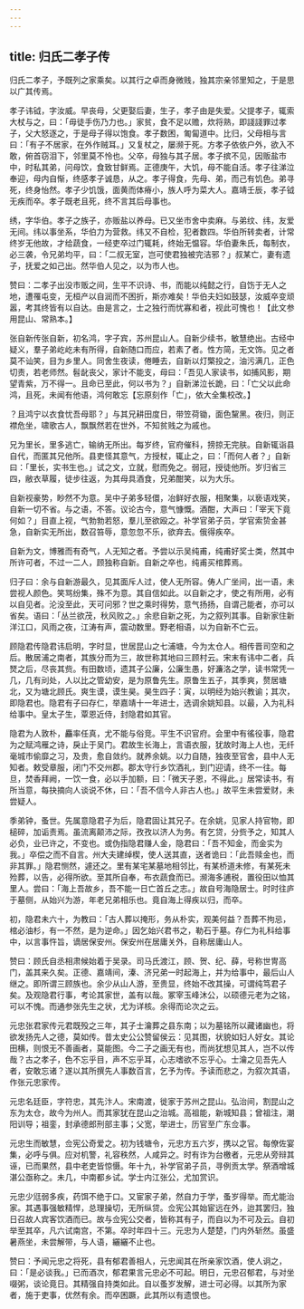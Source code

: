 ```yaml
---
---
---
```

title: 归氏二孝子传
---



归氏二孝子，予既列之家乘矣。以其行之卓而身微贱，独其宗亲邻里知之，于是思以广其传焉。

孝子讳钺，字汝威。早丧母，父更娶后妻，生子，孝子由是失爱。父提孝子，辄索大杖与之，曰：「毋徒手伤乃力也。」家贫，食不足以赡，炊将熟，即諓諓罪过孝子，父大怒逐之，于是母子得以饱食。孝子数困，匍匐道中。比归，父母相与言曰：「有子不居家，在外作贼耳。」又复杖之，屡濒于死。方孝子依依户外，欲入不敢，俯首窃泪下，邻里莫不怜也。父卒，母独与其子居。孝子摈不见，因贩盐市中，时私其弟，问母饮，食致甘鲜焉。正德庚午，大饥，母不能自活。孝子往涕泣奉迎，母内自惭，终感孝子诚恳，从之。孝子得食，先母、弟，而己有饥色。弟寻死，终身怡然。孝子少饥饿，面黄而体瘠小，族人呼为菜大人。嘉靖壬辰，孝子钺无疾而卒。孝子既老且死，终不言其后母事也。

绣，字华伯。孝子之族子，亦贩盐以养母。已又坐市舍中卖麻。与弟纹、纬，友爱无间。纬以事坐系，华伯力为营救。纬又不自检，犯者数四。华伯所转卖者，计常终岁无他故，才给蔬食，一经吏卒过门辄耗，终始无愠容。华伯妻朱氏，每制衣，必三袭，令兄弟均平，曰：「二叔无室，岂可使君独被完洁邪？」叔某亡，妻有遗子，抚爱之如己出。然华伯人见之，以为市人也。

赞曰：二孝子出没市贩之间，生平不识诗、书，而能以纯懿之行，自饬于无人之地，遭罹屯变，无桓产以自润而不困折，斯亦难矣！华伯夫妇如鼓瑟，汝威卒变顽嚣，考其终皆有以自达。由是言之，士之独行而忧寡和者，视此可愧也！【此文参用昆山、常熟本。】

张自新传张自新，初名鸿，字子宾，苏州昆山人。自新少续书，敏慧绝出。古经中疑义，羣子弟屹屹未有所得，自新随口而应，若素了者。性方简，无文饰。见之者莫不讪笑，目为乡里人。同舍生夜读，倦睡去，自新以灯檠投之，油污满几，正色切责，若老师然。髫龀丧父，家计不能支，母曰：「吾见人家读书，如捕风影，期望青紫，万不得一。且命已至此，何以书为？」自新涕泣长跪，曰：「亡父以此命鸿，且死，未闻有他语，鸿何敢忘【忘原刻作「亡」，依大全集校改。】

？且鸿宁以衣食忧吾母耶？」与其兄耕田度日，带笠荷锄，面色黧黑。夜归，则正襟危坐，啸歌古人，飘飘然若在世外，不知贫贱之为戚也。

兄为里长，里多逃亡，输纳无所出。每岁终，官府催科，搒掠无完肤。自新辄诣县自代，而匿其兄他所。县吏怪其意气，方授杖，辄止之，曰：「而何人者？」自新曰：「里长，实书生也。」试之文，立就，慰而免之。弱冠，授徒他所。岁归省三四，敝衣草履，徒步往返，为其母具酒食，兄弟酣笑，以为大乐。

自新视豪势，眇然不为意。吴中子弟多轻儇，冶鲜好衣服，相聚集，以亵语戏笑，自新一切不省。与之语，不答。议论古今，意气慷慨。酒酣，大声曰：「宰天下竟何如？」目直上视，气勃勃若怒，羣儿至欲殴之。补学官弟子员，学官索贽金甚急，自新实无所出，数召笞辱，意忽忽不乐，欲弃去。俄得疾卒。

自新为文，博雅而有奇气，人无知之者。予尝以示吴纯甫，纯甫好奖士类，然其中所许可者，不过一二人，顾独称自新。自新之卒也，纯甫买棺葬焉。

归子曰：余与自新游最久，见其面斥人过，使人无所容。俦人广坐间，出一语，未尝视人颜色。笑骂纷集，殊不为意。其自信如此。以自新之才，使之有所用，必有以自见者。沦没至此，天可问邪？世之乘时得势，意气扬扬，自谓己能者，亦可以省矣。语曰：「丛兰欲茂，秋风败之。」余悲自新之死，为之叙列其事。自新家住新洋江口，风雨之夜，江涛有声，震动数里。野老相语，以为自新不亡云。

顾隐君传隐君讳启明，字时显，世居昆山之七浦塘，今为太仓人。相传晋司空和之后。散居浦之南者，其族分而为三，故世称其地曰三顾村云。宋末有讳中二者，兵燹之后，尽丧其赀。有田数顷，遗其子公廉，公廉生愚，好濂洛之学，读书常凭一几，几有刓处，人以比之管幼安，是为原鲁先生。原鲁生五子，其季爽，赘居塘北，又为塘北顾氏。爽生谟，谟生昊。昊生四子：寅，以明经为始兴教谕；其次，即隐君也。隐君有子曰存仁，举嘉靖十一年进士，选调余姚知县。以最，入为礼科给事中。皇太子生，覃恩近侍，封隐君如其官。

隐君为人敦朴，麤率任真，尤不能与俗竞。平生不识官府。会里中有徭役事，隐君为之赋鸿雁之诗，戾止于吴门。君故生长海上，言语衣服，犹故时海上人也，无纤毫城市偷靡之习，及贵，愈自敛约。就养余姚。以力自随，独夜至官舍，县中人无知者。敕受章服，闭门不交州郡。郡太守行乡饮酒礼，到门迎请，终不一往。每旦，焚香拜阙，一饮一食，必以手加额，曰：「微天子恩，不得此。」居常读书，有所当意，每抉摘向人谈说不休，曰：「吾不信今人非古人也。」故平生未尝爱财，未尝疑人。

季弟钟，蚤世。先属意隐君子为后，隐君固让其兄子。在余姚，见家人持官物，即槌碎，加诟责焉。虽流离颠沛之际，孜孜以济人为务。有乞贷，分赀予之，知其人必负，业已许之，不变也。或伪指隐君赚人金，隐君曰：「吾不知金，而金实为我。」卒偿之而不自言。州大夫建绰楔，使人送其直，送者诡曰：「此吾赎金也，而非其罪。」隐君恻然，遽还之。里有某宅某墓地相邻比，有某桥道未修，有某死未殓葬，以告，必得所欲。至其所自奉，布衣蔬食而已。濒海多逋税，置役田以恤其里人。尝曰：「海上吾故乡，吾不能一日亡首丘之志。」故自号海隐居士。时时往庐于墓侧，从始兴为游，年老兄弟相乐也。竟自海上得疾以归，而卒。

初，隐君未六十，为教曰：「古人葬以掩形，务从朴实，观美何益？吾葬不拘忌，棺必油杉，有一不然，是为逆命。」因乞始兴君书之，勒石于墓。存仁为礼科给事中，以言事忤旨，谪居保安州。保安州在居庸关外，自称居庸山人。

赞曰：顾氏自丞相肃候始着于吴录。司马氏渡江，顾、贺、纪、薛，号称世冑高门，盖其来久矣。正德、嘉靖间，溱、济兄弟一时起海上，并为给事中，最后山人继之。即所谓三顾族也。余少从山人游，至贵显，终始不改其操，可谓纯笃君子矣。及观隐君行事，考论其家世，盖有以哉。冢宰玉峰沐公，以硕德元老为之铭，可以不愧。而通参张先生之状，尤为详核。余得而论次之云。

元忠张君家传元君既殁之三年，其子士瀹葬之县东南；以为墓铭所以藏诸幽也，将欲发扬先人之德，莫如传。昔太史公公赞留侯云：见其图，状貌如妇人好女。其论田横，则恨无不善画者，莫能图。今二子之画无有也，而尚犹想见其人，岂不以传哉？古之孝子，色不忘乎目，声不忘乎耳，心志嗜欲不忘乎心。士瀹之见吾先人者，安敢忘诸？遂以其所撰先人事数百言，乞予为传。予读而悲之，为叙次其语，作张元忠家传。

元忠名廷臣，字符忠，其先汴人。宋南渡，徙家于苏州之昆山。弘治间，割昆山之东为太仓，故今为州人。而其家犹在昆山之治城。高祖能，新城知县；曾祖注，潮阳训导；祖銮，封承德郎刑部主事；父宽，举进士，历官至广东佥事。

元忠生而敏慧，佥宪公奇爱之。初为钱塘令，元忠方五六岁，携以之官。每僚佐宴集，必呼与俱。应对机警，礼容秩然，人咸异之。时有诈为台檄者，元忠从旁辩其诬，已而果然，县中老吏皆惊慑。年十九，补学官弟子员，寻例贡太学。祭酒增城湛公亟称之。未几，中南都乡试。学士内江张公，尤加赏识。

元忠少尩弱多疾，药饵不绝于口。又宦家子弟，然自力于学，蚤岁得举。而尤能治家。其遇事强敏精悍，总理操切，无所纵贷。佥宪公其始宦远在外，迨其罢归，独日召故人宾客饮酒而已。故与佥宪公交者，皆称其有子，而自以为不可及云。自初举至其卒，凡六试南宫，不第。卒时年四十三。元忠为人楚楚，门内外斩然。虽盛暑燕坐，未尝解带，与人语，纚纚不止也。

赞曰：予闻元忠之将死，县有郁君善相人，元忠闻其在所亲家饮酒，使人诇之，曰：「是必谈我。」已而酒次，郁君果言元忠必不可起。明日，元忠召郁君，与对坐啜粥，谈论竟日。其精强自持类如此。自以蚤岁发解，进士可必得。以其所为家者，施于吏事，优然有余。而卒困蹶，此其所以有遗恨也。